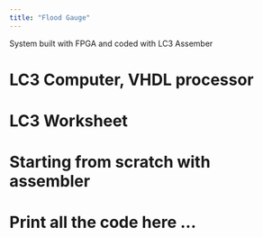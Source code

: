 ```yaml
---
title: "Flood Gauge"
---
```


System built with FPGA and coded with LC3 Assember

# LC3 Computer, VHDL processor

# LC3 Worksheet

# Starting from scratch with assembler

# Print all the code here ...
